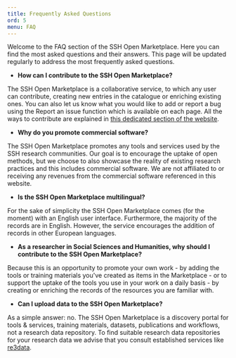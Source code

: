 ```yaml
---
title: Frequently Asked Questions
ord: 5
menu: FAQ
---
```


Welcome to the FAQ section of the SSH Open Marketplace. Here you can find the most asked questions
and their answers. This page will be updated regularly to address the most frequently asked
questions.

- **How can I contribute to the SSH Open Marketplace?**

The SSH Open Marketplace is a collaborative service, to which any user can contribute, creating new
entries in the catalogue or enriching existing ones. You can also let us know what you would like to
add or report a bug using the Report an issue function which is available on each page. All the ways
to contribute are explained in [this dedicated section of the website](/contribute/overview).

- **Why do you promote commercial software?**

The SSH Open Marketplace promotes any tools and services used by the SSH research communities. Our
goal is to encourage the uptake of open methods, but we choose to also showcase the reality of
existing research practices and this includes commercial software. We are not affiliated to or
receiving any revenues from the commercial software referenced in this website.

- **Is the SSH Open Marketplace multilingual?**

For the sake of simplicity the SSH Open Marketplace comes (for the moment) with an English user
interface. Furthermore, the majority of the records are in English. However, the service encourages
the addition of records in other European languages.

- **As a researcher in Social Sciences and Humanities, why should I contribute to the SSH Open
  Marketplace?**

Because this is an opportunity to promote your own work - by adding the tools or training materials
you've created as items in the Marketplace - or to support the uptake of the tools you use in your
work on a daily basis - by creating or enriching the records of the resources you are familiar with.

- **Can I upload data to the SSH Open Marketplace?**

As a simple answer: no. The SSH Open Marketplace is a discovery portal for tools & services,
training materials, datasets, publications and workflows, not a research data repository. To find
suitable research data repositories for your research data we advise that you consult established
services like [re3data](https://www.re3data.org/).
